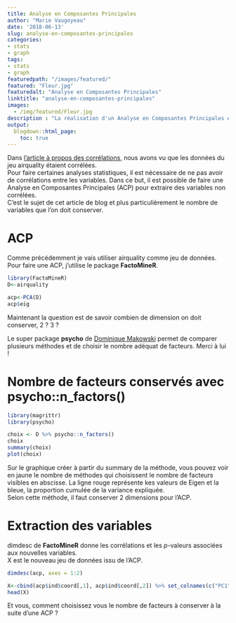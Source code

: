 ```yaml
---
title: Analyse en Composantes Principales
author: "Marie Vaugoyeau"
date: '2018-06-13'
slug: analyse-en-composantes-principales
categories:
- stats
- graph
tags:
- stats
- graph
featuredpath: "/images/featured/"
featured: "Fleur.jpg"
featuredalt: "Analyse en Composantes Principales"
linktitle: "analyse-en-composantes-principales"
images: 
  - /img/featured/Fleur.jpg  
description : "La réalisation d'un Analyse en Composantes Principales et le choix du nombre de facteurs à conserver" 
output:
  blogdown::html_page:
    toc: true
---
```

  
Dans [l'article à propos des corrélations](https://mvaugoyeau.netlify.com/fr/post/commencer-avec-les-donnees/), nous avons vu que les données du jeu airquality étaient corrélées.  
Pour faire certaines analyses statistiques, il est nécessaire de ne pas avoir de corrélations entre les variables. Dans ce but, il est possible de faire une Analyse en Composantes Principales (ACP) pour extraire des variables non corrélées.  
C'est le sujet de cet article de blog et plus particulièrement le nombre de variables que l'on doit conserver.  
  
# ACP  
Comme précédemment je vais utiliser airquality comme jeu de données.  
Pour faire une ACP, j'utilise le package **FactoMineR**.  
```r
library(FactoMineR)
D<-airquality

acp<-PCA(D)
acp$eig
```  
  
Maintenant la question est de savoir combien de dimension on doit conserver, 2 ? 3 ?  
  
Le super package **psycho** de  [Dominique Makowski](https://neuropsychology.github.io/psycho.R/2018/05/24/n_factors.html) permet de comparer plusieurs méthodes et de choisir le nombre adéquat de facteurs.  Merci à lui !  
  
# Nombre de facteurs conservés avec psycho::n_factors()  
  
```r
library(magrittr)
library(psycho)

choix <- D %>% psycho::n_factors()
choix
summary(choix)
plot(choix)
```  
  
Sur le graphique créer à partir du summary de la méthode, vous pouvez voir en jaune le nombre de méthodes qui choisissent le nombre de facteurs visibles en abscisse. La ligne rouge représente kes valeurs de Eigen et la bleue, la proportion cumulée de la variance expliquée.  
Selon cette méthode, il faut conserver 2 dimensions pour l'ACP.  
  
# Extraction des variables  
dimdesc de **FactoMineR** donne les corrélations et les *p*-valeurs associées aux nouvelles variables.  
X est le nouveau jeu de données issu de l'ACP.  
```r
dimdesc(acp, axes = 1:2)

X<-cbind(acp$ind$coord[,1], acp$ind$coord[,2]) %>% set_colnames(c("PC1", "PC2"))
head(X)
```
  
Et vous, comment choisissez vous le nombre de facteurs à conserver à la suite d'une ACP ?  
  
